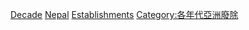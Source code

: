 [[Category:尼泊爾廢除|Decade]]
[[Category:各年代各國廢除|Nepal]]
[[Category:依年代劃分的尼泊爾|Establishments]]
[[Category:各年代亞洲廢除|Category:各年代亞洲廢除]]